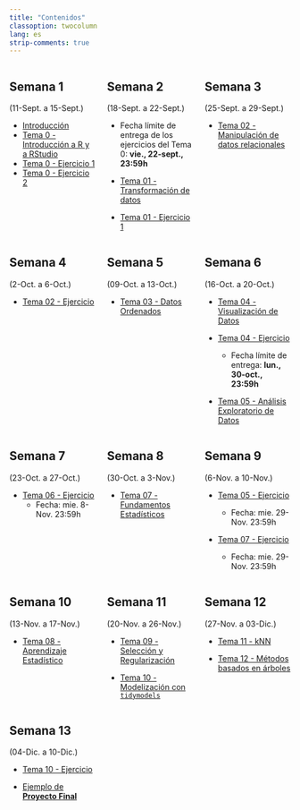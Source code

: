 ```yaml
---
title: "Contenidos"
classoption: twocolumn
lang: es
strip-comments: true
---
```



<!-- **********************************************************************  -->
:::: {.columns}

::: {.column width="33%"}
## Semana 1  
(11-Sept. a 15-Sept.)

  * [Introducción](docs/0Intro.qmd)
  * [Tema 0 - Introducción a R y a RStudio](docs/Tema00.qmd)
  * [Tema 0 - Ejercicio 1](docs/Tema00ej1.qmd)
  * [Tema 0 - Ejercicio 2](docs/Tema00ej2.qmd) 
  
:::


::: {.column width="33%"}

## Semana 2
(18-Sept. a 22-Sept.)


  * Fecha límite de entrega de los ejercicios del Tema 0: **vie., 22-sept., 23:59h**


  * [Tema 01 - Transformación de datos](docs/Tema01.qmd)
  * [Tema 01 - Ejercicio 1](docs/Tema01ej1.qmd)


:::


::: {.column width="33%"}

## Semana 3
(25-Sept. a 29-Sept.)


  * [Tema 02 - Manipulación de datos relacionales](docs/Tema02.qmd)

  
:::


::::

<!-- **********************************************************************  -->

:::: {.columns}

::: {.column width="33%"}

## Semana 4
(2-Oct. a 6-Oct.)

  * [Tema 02 - Ejercicio](docs/Tema02ej.qmd)
  
:::


::: {.column width="33%"}


## Semana 5
(09-Oct. a 13-Oct.)

  * [Tema 03 - Datos Ordenados](docs/Tema03.qmd)

:::


::: {.column width="33%"}

## Semana 6
(16-Oct. a 20-Oct.)

  * [Tema 04 - Visualización de Datos](docs/Tema04.qmd)
  
  * [Tema 04 - Ejercicio](docs/Tema04ej.qmd)
  
    - Fecha límite de entrega: **lun., 30-oct., 23:59h**

  * [Tema 05 - Análisis Exploratorio de Datos](docs/Tema05.qmd)

  
:::

::::


<!-- ********************************************************************** -->


:::: {.columns}

::: {.column width="33%"}

## Semana 7
(23-Oct. a 27-Oct.)

<!-- * [Tema 06 - Introducción a Quarto](docs/Tema06.qmd) -->
 
 * [Tema 06 - Ejercicio](docs/Tema06ej.qmd)
    - Fecha:  mie. 8-Nov. 23:59h 
 
:::

::: {.column width="33%"}


## Semana 8
(30-Oct. a 3-Nov.)

 * [Tema 07 - Fundamentos Estadísticos](docs/Tema07.qmd)

:::


::: {.column width="33%"}


## Semana 9
(6-Nov. a 10-Nov.)

 * [Tema 05 - Ejercicio](docs/Tema05ejWebScrap.qmd)
    - Fecha:  mie. 29-Nov. 23:59h 

 * [Tema 07 - Ejercicio](docs/Tema07ej.qmd)

    - Fecha:  mie. 29-Nov. 23:59h 


:::

::::


<!-- ********************************************************************** -->

:::: {.columns}

::: {.column width="33%"}

## Semana 10
(13-Nov. a 17-Nov.)
 
  * [Tema 08 - Aprendizaje Estadístico](docs/Tema08.qmd)


:::


::: {.column width="33%"}

## Semana 11
(20-Nov. a 26-Nov.)

  * [Tema 09 - Selección y Regularización](docs/Tema09.qmd)

  * [Tema 10 - Modelización con `tidymodels`](docs/Tema10.qmd)

:::


::: {.column width="33%"}
## Semana 12
(27-Nov. a 03-Dic.)

  * [Tema 11 - kNN](docs/Tema11.qmd)
  
  * [Tema 12 - Métodos basados en árboles](docs/Tema12.qmd)

:::

::::


<!-- ********************************************************************** -->

:::: {.columns}

::: {.column width="33%"}

## Semana 13
(04-Dic. a 10-Dic.)

  * [Tema 10 - Ejercicio](docs/Tema10ej.qmd)

  * [Ejemplo de **Proyecto Final**](docs/Proyect01.qmd)

:::


::: {.column width="33%"}
<!--
## Semana 14
(12-Dic. a 16-Dic.)

  * [Tema 16 - Usando `rtweet` para Análisis de Redes y de Texto](docs/Tema16.html)

  * [Ejemplo de Proyecto](docs/Proyect01.html)
-->
:::


::: {.column width="33%"}
<!--
## Semana 15
(19-Dic. a 23-Dic.)
-->

:::

::::

<!--

-->

